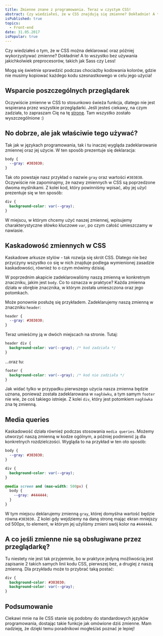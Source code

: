 ```yaml
---
title: Zmienne znane z programowania. Teraz w czystym CSS!
abstract: Czy wiedziałeś, że w CSS znajdują się zmienne? Dokładnie! A to wszystko bez używania preprocesorów! Z tego wpisu dowiesz się o nich więcej!
isPublished: true
topics:
  - Front-end
date: 31.05.2017
isPopular: true
---
```


Czy wiedziałeś o tym, że w CSS można deklarować oraz później wykorzystywać zmienne? Dokładnie! A to wszystko bez używania jakichkolwiek preprocesorów, takich jak Sass czy Less!

Mogą się świetnie sprawdzić podczas chociażby kodowania kolorów, gdzie nie musimy kopiować każdego kodu szesnastkowego w celu jego użycia!

## Wsparcie poszczególnych przeglądarek

Oczywiście zmienne w CSS to stosunkowo świeża funkcja, dlatego nie jest wspierana przez wszystkie przeglądarki. Jeśli jesteś ciekawy, na czym zadziała, to zapraszam Cię na tę [stronę](http://caniuse.com/#search=css%20variables). Tam wszystko zostało wyszczególnione :)

## No dobrze, ale jak właściwie tego używać?

Tak jak w językach programowania, tak i tu inaczej wygląda zadeklarowanie zmiennej oraz jej użycie. W ten sposób prezentuje się deklaracja:

```css
body {
  --gray: #303030;
}
```

Tak oto powstaje nasz przykład o nazwie `gray` oraz wartości `#303030`. Oczywiście nie zapominajmy, że nazwy zmiennych w CSS są poprzedzone dwoma myślnikami. Z kolei kod, który powinniśmy wpisać, aby jej użyć prezentuje się w ten sposób:

```css
div {
  background-color: var(--gray);
}
```

W miejscu, w którym chcemy użyć naszej zmiennej, wpisujemy charakterystyczne słówko kluczowe `var`, po czym całość umieszczamy w nawiasie.

## Kaskadowość zmiennych w CSS

Kaskadowe arkusze stylów - tak rozwija się skrót CSS. Dlatego nie bez przyczyny wszystko co się w nich znajduje podlega wymienionej zasadzie kaskadowości, również to o czym mówimy dzisiaj.

W poprzednim akapicie zadeklarowaliśmy naszą zmienną w konkretnym znaczniku, jakim jest `body`. Co to oznacza w praktyce? Każda zmienna działa w obrębie znacznika, w którym została umieszczona oraz jego potomkach.

Może ponownie posłużę się przykładem. Zadeklarujemy naszą zmienną w znaczniku `header`:

```css
header {
  --gray: #303030;
}
```

Teraz umieśćmy ją w dwóch miejscach na stronie. Tutaj:

```css
header div {
  background-color: var(--gray); /* kod zadziała */
}
```

...oraz tu:

```css
footer {
  background-color: var(--gray); /* kod nie zadziała */
}
```

Jak widać tylko w przypadku pierwszego użycia nasza zmienna będzie uznana, ponieważ została zadeklarowana w `nagłówku`, a tym samym `footer` nie wie, że coś takiego istnieje. Z kolei `div`, który jest potomkiem `nagłówka` zna tę zmienną.

## Media queries

Kaskadowość działa również podczas stosowania `media queries`. Możemy utworzyć naszą zmienną w kodze ogólnym, a później podmienić ją dla konkretnych rozdzielczości. Wygląda to na przykład w ten oto sposób:

```css
body {
  --gray: #303030;
}

div {
  background-color: var(--gray);
}

@media screen and (max-width: 500px) {
  body {
    --gray: #444444;
  }
}
```

W tym miejscu deklarujemy zmienną `gray`, której domyślna wartość będzie równa `#303030.` Z kolei gdy wejdziemy na daną stronę mając ekran mniejszy od 500px, to element, w którym jej użyliśmy zmieni swój kolor na `#444444`.

## A co jeśli zmienne nie są obsługiwane przez przeglądarkę?

Tu niestety nie jest tak przyjemnie, bo w praktyce jedyną możliwością jest zapisanie 2 takich samych linii kodu CSS, pierwszej bez, a drugiej z naszą zmienną. Dla przykładu może to przybrać taką postać:

```css
div {
  background-color: #303030;
  background-color: var(--gray);
}
```

## Podsumowanie

Ciekawi mnie na ile CSS stanie się podobny do standardowych języków programowania, dostając takie funkcje jak omówione dziś zmienne. Mam nadzieję, że dzięki temu poradnikowi mogłeś/aś poznać je lepiej!
